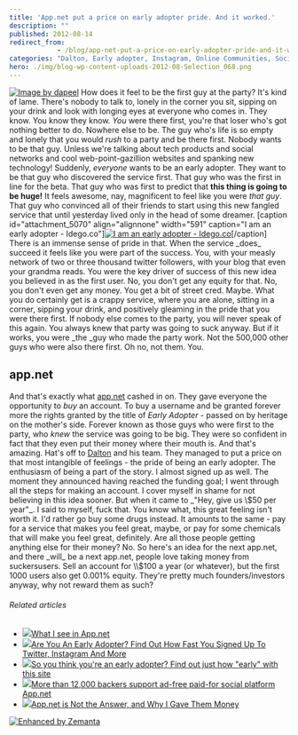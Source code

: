 ```yaml
---
title: 'App.net put a price on early adopter pride. And it worked.'
description: ""
published: 2012-08-14
redirect_from: 
            - /blog/app-net-put-a-price-on-early-adopter-pride-and-it-worked/swizec/5066
categories: "Dalton, Early adopter, Instagram, Online Communities, Social network, Twitter, Uncategorized"
hero: ./img/blog-wp-content-uploads-2012-08-Selection_068.png
---
```


[![Image by  dapeel](http://farm1.staticflickr.com/55/157384488_a42dfd77b9_z.jpg?zz=1 "Image by  dapeel")](http://www.flickr.com/photos/dapeel/157384488/sizes/z/in/photostream/) How does it feel to be the first guy at the party? It's kind of lame. There's nobody to talk to, lonely in the corner you sit, sipping on your drink and look with longing eyes at everyone who comes in. They know. You know they know. _You_ were there first, you're that loser who's got nothing better to do. Nowhere else to be. The guy who's life is so empty and lonely that you would _rush_ to a party and be there first. Nobody wants to be that guy. Unless we're talking about tech products and social networks and cool web-point-gazillion websites and spanking new technology! Suddenly, _everyone_ wants to be an early adopter. They want to be that guy who discovered the service first. That guy who was the first in line for the beta. That guy who was first to predict that **this thing is going to be huge!** It feels awesome, nay, magnificent to feel like you were _that guy_. That guy who convinced all of their friends to start using this new fangled service that until yesterday lived only in the head of some dreamer. \[caption id="attachment_5070" align="alignnone" width="591" caption="I am an early adopter - Idego.co"][![I am an early adopter - Idego.co](./img/blog-wp-content-uploads-2012-08-Selection_068.png "I am an early adopter - Idego.co")](http://idego.co/)\[/caption] There is an immense sense of pride in that. When the service \_does_ succeed it feels like you were part of the success. You, with your measly network of two or three thousand twitter followers, with your blog that even your grandma reads. You were the key driver of success of this new idea you believed in as the first user. No, you don't get any equity for that. No, you don't even get any money. You get a bit of street cred. Maybe. What you do certainly get is a crappy service, where you are alone, sitting in a corner, sipping your drink, and positively gleaming in the pride that you were there first. If nobody else comes to the party, you will never speak of this again. You always knew that party was going to suck anyway. But if it works, you were \_the \_guy who made the party work. Not the 500,000 other guys who were also there first. Oh no, not them. You.

## app.net

And that's exactly what [app.net](http://app.net) cashed in on. They gave everyone the opportunity to _buy_ an account. To buy a username and be granted forever more the rights granted by the title of _Early Adopter_ - passed on by heritage on the mother's side. Forever known as those guys who were first to the party, who _knew_ the service was going to be big. They were so confident in fact that they even put their money where their mouth is. And that's amazing. Hat's off to [Dalton](http://twitter.com/daltonc) and his team. They managed to put a price on that most intangible of feelings - the pride of being an early adopter. The enthusiasm of being a part of the story. I almost signed up as well. The moment they announced having reached the funding goal; I went through all the steps for making an account. I cover myself in shame for not believing in this idea sooner. But when it came to _"Hey, give us \\$50 per year"_. I said to myself, fuck that. You know what, this great feeling isn't worth it. I'd rather go buy some drugs instead. It amounts to the same - pay for a service that makes you feel great, maybe, or pay for some chemicals that will make you feel great, definitely. Are all those people getting anything else for their money? No. So here's an idea for the next app.net, and there _will_ be a next app.net, people love taking money from suckersusers. Sell an account for \\$100 a year (or whatever), but the first 1000 users also get 0.001% equity. They're pretty much founders/investors anyway, why not reward them as such?

###### Related articles

-   [![](http://i.zemanta.com/noimg_17_80_80.jpg)](http://phuu.net/2012/08/12/what-i-see-in-app-dot-net.html)[What I see in App.net](http://phuu.net/2012/08/12/what-i-see-in-app-dot-net.html)
-   [![](http://i.zemanta.com/105146395_80_80.jpg)](http://www.cultofmac.com/183092/are-you-an-early-adopter-find-out-how-fast-you-signed-up-to-twitter-instagram-and-more/)[Are You An Early Adopter? Find Out How Fast You Signed Up To Twitter, Instagram And More](http://www.cultofmac.com/183092/are-you-an-early-adopter-find-out-how-fast-you-signed-up-to-twitter-instagram-and-more/)
-   [![](http://i.zemanta.com/104809840_80_80.jpg)](http://thenextweb.com/shareables/2012/08/06/so-you-think-youre-an-early-adopter-find-out-just-how-early-with-this-site/)[So you think you're an early adopter? Find out just how "early" with this site](http://thenextweb.com/shareables/2012/08/06/so-you-think-youre-an-early-adopter-find-out-just-how-early-with-this-site/)
-   [![](http://i.zemanta.com/106578869_80_80.jpg)](http://www.siliconrepublic.com/new-media/item/28764-more-than-12-000-backers-su)[More than 12,000 backers support ad-free paid-for social platform App.net](http://www.siliconrepublic.com/new-media/item/28764-more-than-12-000-backers-su)
-   [![](http://i.zemanta.com/noimg_98_80_80.jpg)](http://www.iamdann.com/2012/08/13/app-net-is-not-the-answer-and-why-i-gave-them-money)[App.net is Not the Answer, and Why I Gave Them Money](http://www.iamdann.com/2012/08/13/app-net-is-not-the-answer-and-why-i-gave-them-money)

[![Enhanced by Zemanta](http://img.zemanta.com/zemified_e.png?x-id=10ee57ac-4cb2-4069-9116-aff6611d010d)](http://www.zemanta.com/?px "Enhanced by Zemanta")

